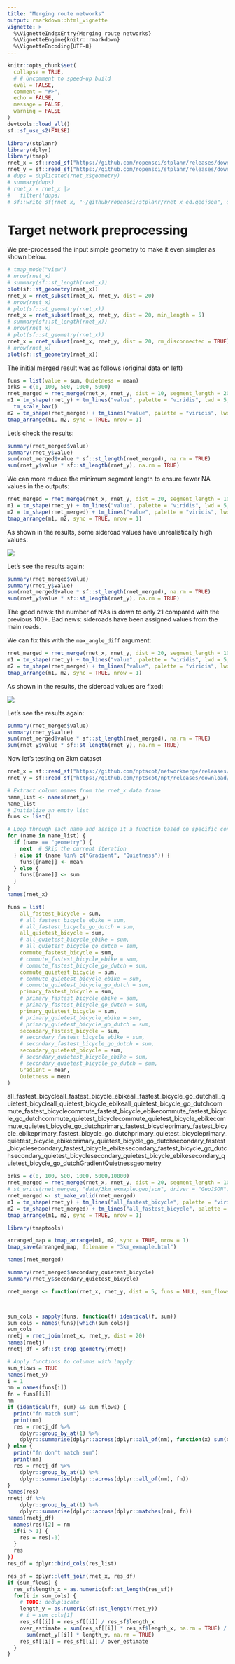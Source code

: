 ```yaml
---
title: "Merging route networks"
output: rmarkdown::html_vignette
vignette: >
  %\VignetteIndexEntry{Merging route networks}
  %\VignetteEngine{knitr::rmarkdown}
  %\VignetteEncoding{UTF-8}
---
```


```r
knitr::opts_chunk$set(
  collapse = TRUE,
  # # Uncomment to speed-up build
  eval = FALSE,
  comment = "#>",
  echo = FALSE,
  message = FALSE,
  warning = FALSE
)
devtools::load_all()
sf::sf_use_s2(FALSE)
```

```r
library(stplanr)
library(dplyr)
library(tmap)
rnet_x = sf::read_sf("https://github.com/ropensci/stplanr/releases/download/v1.0.2/rnet_x_ed.geojson")
rnet_y = sf::read_sf("https://github.com/ropensci/stplanr/releases/download/v1.0.2/rnet_y_ed.geojson")
# dups = duplicated(rnet_x$geometry)
# summary(dups)
# rnet_x = rnet_x |>
#   filter(!dups)
# sf::write_sf(rnet_x, "~/github/ropensci/stplanr/rnet_x_ed.geojson", delete_dsn = TRUE)
```

# Target network preprocessing

We pre-processed the input simple geometry to make it even simpler as shown below.

```r
# tmap_mode("view")
# nrow(rnet_x)
# summary(sf::st_length(rnet_x))
plot(sf::st_geometry(rnet_x))
rnet_x = rnet_subset(rnet_x, rnet_y, dist = 20)
# nrow(rnet_x)
# plot(sf::st_geometry(rnet_x))
rnet_x = rnet_subset(rnet_x, rnet_y, dist = 20, min_length = 5)
# summary(sf::st_length(rnet_x))
# nrow(rnet_x)
# plot(sf::st_geometry(rnet_x))
rnet_x = rnet_subset(rnet_x, rnet_y, dist = 20, rm_disconnected = TRUE)
# nrow(rnet_x)
plot(sf::st_geometry(rnet_x))
```

The initial merged result was as follows (original data on left)

```r
funs = list(value = sum, Quietness = mean)
brks = c(0, 100, 500, 1000, 5000)
rnet_merged = rnet_merge(rnet_x, rnet_y, dist = 10, segment_length = 20, funs = funs)
m1 = tm_shape(rnet_y) + tm_lines("value", palette = "viridis", lwd = 5, breaks = brks)  +
  tm_scale_bar()
m2 = tm_shape(rnet_merged) + tm_lines("value", palette = "viridis", lwd = 5, breaks = brks)
tmap_arrange(m1, m2, sync = TRUE, nrow = 1)
```

Let's check the results:

```r
summary(rnet_merged$value)
summary(rnet_y$value)
sum(rnet_merged$value * sf::st_length(rnet_merged), na.rm = TRUE)
sum(rnet_y$value * sf::st_length(rnet_y), na.rm = TRUE)
```

We can more reduce the minimum segment length to ensure fewer NA values in the outputs:

```r
rnet_merged = rnet_merge(rnet_x, rnet_y, dist = 20, segment_length = 10, funs = funs)
m1 = tm_shape(rnet_y) + tm_lines("value", palette = "viridis", lwd = 5, breaks = brks)
m2 = tm_shape(rnet_merged) + tm_lines("value", palette = "viridis", lwd = 5, breaks = brks)
tmap_arrange(m1, m2, sync = TRUE, nrow = 1)
```

As shown in the results, some sideroad values have unrealistically high values:

![](https://user-images.githubusercontent.com/1825120/267946945-d89dfb99-fb60-4db5-ab39-168773ef01ad.png)

Let's see the results again:

```r
summary(rnet_merged$value)
summary(rnet_y$value)
sum(rnet_merged$value * sf::st_length(rnet_merged), na.rm = TRUE)
sum(rnet_y$value * sf::st_length(rnet_y), na.rm = TRUE)
```

The good news: the number of NAs is down to only 21 compared with the previous 100+.
Bad news: sideroads have been assigned values from the main roads.

We can fix this with the `max_angle_diff` argument:

```r
rnet_merged = rnet_merge(rnet_x, rnet_y, dist = 20, segment_length = 10, funs = funs, max_angle_diff = 40)
m1 = tm_shape(rnet_y) + tm_lines("value", palette = "viridis", lwd = 5, breaks = brks)
m2 = tm_shape(rnet_merged) + tm_lines("value", palette = "viridis", lwd = 5, breaks = brks)
tmap_arrange(m1, m2, sync = TRUE, nrow = 1)
```

As shown in the results, the sideroad values are fixed:

![](https://user-images.githubusercontent.com/1825120/267955054-3bd393a7-1fdd-44a4-8717-7933199c6f37.png)

Let's see the results again:

```r
summary(rnet_merged$value)
summary(rnet_y$value)
sum(rnet_merged$value * sf::st_length(rnet_merged), na.rm = TRUE)
sum(rnet_y$value * sf::st_length(rnet_y), na.rm = TRUE)
```

Now let's testing on 3km dataset

```r
rnet_x = sf::read_sf("https://github.com/nptscot/networkmerge/releases/download/v0.1/os_3km.geojson")
rnet_y = sf::read_sf("https://github.com/nptscot/npt/releases/download/rnet_3km_buffer/rnet_3km_buffer.geojson")
```

```r
# Extract column names from the rnet_x data frame
name_list <- names(rnet_y)
name_list
# Initialize an empty list
funs <- list()

# Loop through each name and assign it a function based on specific conditions
for (name in name_list) {
  if (name == "geometry") {
    next  # Skip the current iteration
  } else if (name %in% c("Gradient", "Quietness")) {
    funs[[name]] <- mean
  } else {
    funs[[name]] <- sum
  }
}
names(rnet_x)
```

```r
funs = list(
    all_fastest_bicycle = sum, 
    # all_fastest_bicycle_ebike = sum, 
    # all_fastest_bicycle_go_dutch = sum, 
    all_quietest_bicycle = sum, 
    # all_quietest_bicycle_ebike = sum, 
    # all_quietest_bicycle_go_dutch = sum, 
    commute_fastest_bicycle = sum, 
    # commute_fastest_bicycle_ebike = sum, 
    # commute_fastest_bicycle_go_dutch = sum, 
    commute_quietest_bicycle = sum, 
    # commute_quietest_bicycle_ebike = sum, 
    # commute_quietest_bicycle_go_dutch = sum, 
    primary_fastest_bicycle = sum, 
    # primary_fastest_bicycle_ebike = sum, 
    # primary_fastest_bicycle_go_dutch = sum, 
    primary_quietest_bicycle = sum, 
    # primary_quietest_bicycle_ebike = sum, 
    # primary_quietest_bicycle_go_dutch = sum, 
    secondary_fastest_bicycle = sum, 
    # secondary_fastest_bicycle_ebike = sum, 
    # secondary_fastest_bicycle_go_dutch = sum, 
    secondary_quietest_bicycle = sum, 
    # secondary_quietest_bicycle_ebike = sum, 
    # secondary_quietest_bicycle_go_dutch = sum, 
    Gradient = mean, 
    Quietness = mean
)
```


all_fastest_bicycleall_fastest_bicycle_ebikeall_fastest_bicycle_go_dutchall_quietest_bicycleall_quietest_bicycle_ebikeall_quietest_bicycle_go_dutchcommute_fastest_bicyclecommute_fastest_bicycle_ebikecommute_fastest_bicycle_go_dutchcommute_quietest_bicyclecommute_quietest_bicycle_ebikecommute_quietest_bicycle_go_dutchprimary_fastest_bicycleprimary_fastest_bicycle_ebikeprimary_fastest_bicycle_go_dutchprimary_quietest_bicycleprimary_quietest_bicycle_ebikeprimary_quietest_bicycle_go_dutchsecondary_fastest_bicyclesecondary_fastest_bicycle_ebikesecondary_fastest_bicycle_go_dutchsecondary_quietest_bicyclesecondary_quietest_bicycle_ebikesecondary_quietest_bicycle_go_dutchGradientQuietnessgeometry
```r
brks = c(0, 100, 500, 1000, 5000,10000)
rnet_merged = rnet_merge(rnet_x, rnet_y, dist = 20, segment_length = 10, funs = funs, max_angle_diff = 20)
# st_write(rnet_merged, "data/3km_exmaple.geojson", driver = "GeoJSON")
rnet_merged <- st_make_valid(rnet_merged)
m1 = tm_shape(rnet_y) + tm_lines("all_fastest_bicycle", palette = "viridis", lwd = 5, breaks = brks)
m2 = tm_shape(rnet_merged) + tm_lines("all_fastest_bicycle", palette = "viridis", lwd = 5, breaks = brks)
tmap_arrange(m1, m2, sync = TRUE, nrow = 1)

library(tmaptools)

arranged_map = tmap_arrange(m1, m2, sync = TRUE, nrow = 1)
tmap_save(arranged_map, filename = "3km_exmaple.html")

names(rnet_merged)

summary(rnet_merged$secondary_quietest_bicycle)
summary(rnet_y$secondary_quietest_bicycle)
```

```r
rnet_merge <- function(rnet_x, rnet_y, dist = 5, funs = NULL, sum_flows = TRUE, ...) {



sum_cols = sapply(funs, function(f) identical(f, sum))
sum_cols = names(funs)[which(sum_cols)]
sum_cols
rnetj = rnet_join(rnet_x, rnet_y, dist = 20)
names(rnetj)
rnetj_df = sf::st_drop_geometry(rnetj)

# Apply functions to columns with lapply:
sum_flows = TRUE
names(rnet_y)
i = 1
nm = names(funs[i])
fn = funs[[i]]
nm
if (identical(fn, sum) && sum_flows) {
  print("fn match sum")
  print(nm)
  res = rnetj_df %>%
    dplyr::group_by_at(1) %>%
    dplyr::summarise(dplyr::across(dplyr::all_of(nm), function(x) sum(x * length_y)))
} else {
  print("fn don't match sum")
  print(nm)
  res = rnetj_df %>%
    dplyr::group_by_at(1) %>%
    dplyr::summarise(dplyr::across(dplyr::all_of(nm), fn))
}
names(res)
rnetj_df %>%
    dplyr::group_by_at(1) %>%
    dplyr::summarise(dplyr::across(dplyr::matches(nm), fn))
names(rnetj_df)
  names(res)[2] = nm
  if(i > 1) {
    res = res[-1]
  }
  res
})
res_df = dplyr::bind_cols(res_list)

res_sf = dplyr::left_join(rnet_x, res_df)
if (sum_flows) {
  res_sf$length_x = as.numeric(sf::st_length(res_sf))
  for(i in sum_cols) {
    # TODO: deduplicate
    length_y = as.numeric(sf::st_length(rnet_y))
    # i = sum_cols[1]
    res_sf[[i]] = res_sf[[i]] / res_sf$length_x
    over_estimate = sum(res_sf[[i]] * res_sf$length_x, na.rm = TRUE) /
      sum(rnet_y[[i]] * length_y, na.rm = TRUE)
    res_sf[[i]] = res_sf[[i]] / over_estimate
  }
}
```